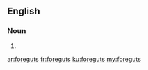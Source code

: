 ==English==

===Noun===
{{head|en|plural}}

# {{plural of|foregut|lang=en}}

[[ar:foreguts]]
[[fr:foreguts]]
[[ku:foreguts]]
[[my:foreguts]]